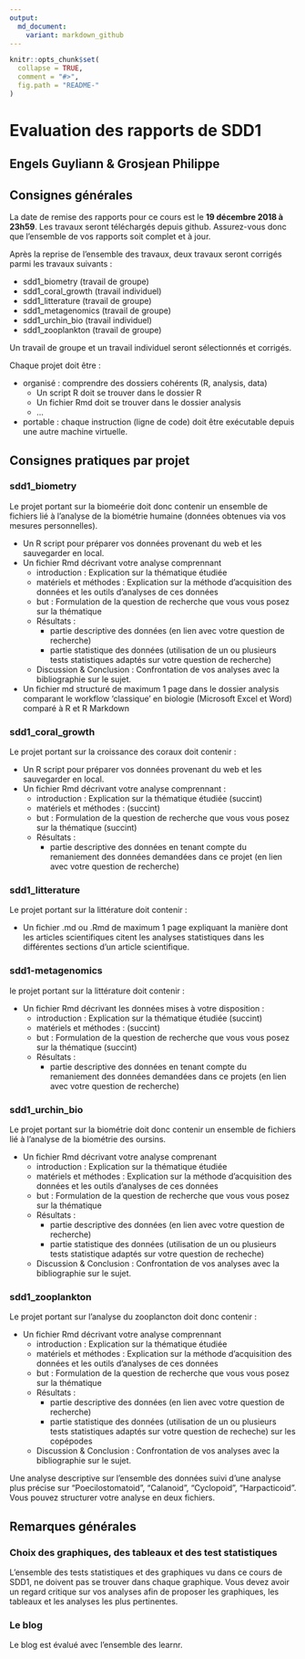 ```yaml
---
output:
  md_document:
    variant: markdown_github
---
```


<!-- README.md is generated from README.Rmd. Please edit that file -->

```r
knitr::opts_chunk$set(
  collapse = TRUE,
  comment = "#>",
  fig.path = "README-"
)
```

# Evaluation des rapports de SDD1
## Engels Guyliann & Grosjean Philippe

## Consignes générales

La date de remise des rapports pour ce cours est le **19 décembre 2018 à 23h59**. Les travaux seront téléchargés depuis github. Assurez-vous donc que l'ensemble de vos rapports soit complet et à jour. 

Après la reprise de l'ensemble des travaux, deux travaux seront corrigés parmi les travaux suivants :

- sdd1_biometry (travail de groupe)
- sdd1_coral_growth (travail individuel)
- sdd1_litterature (travail de groupe)
- sdd1_metagenomics (travail de groupe)
- sdd1_urchin_bio (travail individuel)
- sdd1_zooplankton (travail de groupe)

Un travail de groupe et un travail individuel seront sélectionnés et corrigés.

Chaque projet doit être :

- organisé : comprendre des dossiers cohérents (R, analysis, data)
    + Un script R doit se trouver dans le dossier R
    + Un fichier Rmd doit se trouver dans le dossier analysis
    + ...
    
- portable : chaque instruction (ligne de code) doit être exécutable depuis une autre machine virtuelle.

## Consignes pratiques par projet
### sdd1_biometry

Le projet portant sur la biomeérie doit donc contenir un ensemble de fichiers lié à l'analyse de la biométrie humaine (données obtenues via vos mesures personnelles). 

- Un R script pour préparer vos données provenant du web et les sauvegarder en local.
- Un fichier Rmd décrivant votre analyse comprennant 
    + introduction : Explication sur la thématique étudiée
    + matériels et méthodes : Explication sur la méthode d'acquisition des données et les outils d'analyses de ces données
    + but : Formulation de la question de recherche que vous vous posez sur la thématique
    + Résultats : 
        + partie descriptive des données (en lien avec votre question de recherche)
        + partie statistique des données (utilisation de un ou plusieurs tests statistiques adaptés sur votre question de recherche)
    + Discussion & Conclusion : Confrontation de vos analyses avec la bibliographie sur le sujet.

- Un fichier md structuré de maximum 1 page dans le dossier analysis comparant le workflow ‘classique’ en biologie (Microsoft Excel et Word) comparé à R et R Markdown

### sdd1_coral_growth

Le projet portant sur la croissance des coraux doit contenir :

- Un R script pour préparer vos données provenant du web et les sauvegarder en local.
- Un fichier Rmd décrivant votre analyse comprennant :
    + introduction : Explication sur la thématique étudiée (succint)
    + matériels et méthodes : (succint)
    + but : Formulation de la question de recherche que vous vous posez sur la thématique (succint)
    + Résultats : 
        + partie descriptive des données en tenant compte du remaniement des données demandées dans ce projet (en lien avec votre question de recherche) 
        
### sdd1_litterature

Le projet portant sur la littérature doit contenir : 

- Un fichier .md ou .Rmd de maximum 1 page expliquant la manière dont les articles scientifiques citent les analyses statistiques dans les différentes sections d'un article scientifique.

### sdd1-metagenomics

le projet portant sur la littérature doit contenir :

- Un fichier Rmd décrivant les données mises à votre disposition :
    + introduction : Explication sur la thématique étudiée (succint)
    + matériels et méthodes : (succint)
    + but : Formulation de la question de recherche que vous vous posez sur la thématique (succint)
    + Résultats : 
        + partie descriptive des données en tenant compte du remaniement des données demandées dans ce projets (en lien avec votre question de recherche) 

### sdd1_urchin_bio

Le projet portant sur la biométrie doit donc contenir un ensemble de fichiers lié à l'analyse de la biométrie des oursins. 

- Un fichier Rmd décrivant votre analyse comprenant 
    + introduction : Explication sur la thématique étudiée
    + matériels et méthodes : Explication sur la méthode d'acquisition des données et les outils d'analyses de ces données
    + but : Formulation de la question de recherche que vous vous posez sur la thématique
    + Résultats : 
        + partie descriptive des données (en lien avec votre question de recherche)
        + partie statistique des données (utilisation de un ou plusieurs tests statistique adaptés sur votre question de recheche)
    + Discussion & Conclusion : Confrontation de vos analyses avec la bibliographie sur le sujet.

### sdd1_zooplankton

Le projet portant sur l'analyse du zooplancton doit donc contenir : 

- Un fichier Rmd décrivant votre analyse comprennant 
    + introduction : Explication sur la thématique étudiée
    + matériels et méthodes : Explication sur la méthode d'acquisition des données et les outils d'analyses de ces données
    + but : Formulation de la question de recherche que vous vous posez sur la thématique
    + Résultats : 
        + partie descriptive des données (en lien avec votre question de recherche)
        + partie statistique des données (utilisation de un ou plusieurs tests statistiques adaptés sur votre question de recheche) sur les copépodes
    + Discussion & Conclusion : Confrontation de vos analyses avec la bibliographie sur le sujet.
    
Une analyse descriptive sur l'ensemble des données suivi d'une analyse plus précise sur "Poecilostomatoid", "Calanoid", "Cyclopoid", "Harpacticoid". Vous pouvez structurer votre analyse en deux fichiers.

## Remarques générales

### Choix des graphiques, des tableaux et des test statistiques 

L'ensemble des tests statistiques et des graphiques vu dans ce cours de SDD1, ne doivent pas se trouver dans chaque graphique. Vous devez avoir un regard critique sur vos analyses afin de proposer les graphiques, les tableaux et les analyses les plus pertinentes. 

### Le blog 

Le blog est évalué avec l'ensemble des learnr. 
